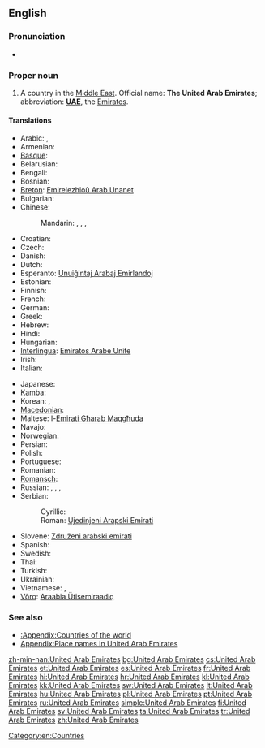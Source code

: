 ==English==
{{wikipedia}}

===Pronunciation===
* {{audio|En-us-United Arab Emirates.ogg|Audio (US)}}

===Proper noun===
{{en-proper noun|sg=[[United]] [[Arab]] [[Emirate]]s}}

# A country in the [[Middle East]]. Official name: '''The United Arab Emirates'''; abbreviation: '''[[UAE]]''', the [[Emirates]].

====Translations====
{{trans-top|country in the Middle East}}
* Arabic: {{t+|ar|الإمارات|p|tr=al-’imaraat}}, {{t|ar|دولة الإمارات العربية المتحدة|f|tr=dáwlat al-’imaraat al-3arabíyyat al-muttáHida}}
* Armenian: {{t-|hy|Արաբական Միացյալ Էմիրություններ|tr=Arabakan Miac'yal Ēmirut'yunner}}
* [[Basque]]: {{t|eu|Arabiar Emirerri Batuak|p|xs=Basque}}
* Belarusian: {{t|be|Аб'яднаныя Арабскія Эміраты|m|p|tr=Ab”jádnanyja Arábskija Emiráty|xs=Belarusian}}
* Bengali: {{t-|bn|সংযুক্ত আরব আমিরাত}}
* Bosnian: {{t-|bs|Ujedinjeni Arapski Emirati|m|p}}
* [[Breton]]: [[Emirelezhioù Arab Unanet]]
* Bulgarian: {{t+|bg|Обединени Арабски Емирства|n|p|tr=Obedinéni Arábski Emírstva}}
* Chinese:
*: Mandarin: {{t-|cmn|阿拉伯聯合酋長國|sc=Hani}}, {{t-|cmn|阿拉伯联合酋长国|tr=Ālābó liánhé qiúzhǎngguó|sc=Hani}}, {{t-|cmn|阿聯酋|sc=Hani}}, {{t-|cmn|阿联酋|tr=Ā-lián-qiú|sc=Hani}}
* Croatian: {{t+|hr|Ujedinjeni Arapski Emirati|m|p}}
* Czech: {{t-|cs|Spojené arabské emiráty|m|p}}
* Danish: {{t-|da|Forenede Arabiske Emirater}}
* Dutch: {{t+|nl|Verenigde Arabische Emiraten}}
* Esperanto: [[Unuiĝintaj Arabaj Emirlandoj]]
* Estonian: {{t-|et|Araabia Ühendemiraadid}}
* Finnish: {{t+|fi|Arabiemiirikunnat}}
* French: {{t+|fr|Émirats arabes unis|m|p}}
* German: {{t+|de|Vereinigte Arabische Emirate|f|p}}
* Greek: {{t+|el|Ηνωμένα Αραβικά Εμιράτα|n|p|tr=Inoména Araviká Emiráta}}
* Hebrew: {{t|he|איחוד האמירויות הערביות|tr=Ikhud ha-Emiruyot ha-Arviyot}}
* Hindi: {{t|hi|संयुक्त अरब अमीरात|tr=sanyukt arab amīrāt|xs=Hindi}}
* Hungarian: {{t+|hu|Egyesült Arab Emírségek}}
* [[Interlingua]]: [[Emiratos Arabe Unite]]
* Irish: {{t|ga|Aontas na nÉimíríochtaí Arabacha|m}}
* Italian: {{t-|it|Emirati Arabi Uniti|m|p}}
{{trans-mid}}
* Japanese: {{t-|ja|アラブ首長国連邦|tr=アラブしゅちょうこくれんぽう, Arabu shuchōkoku renpō}}
* [[Kamba]]: {{tø|kam|Saudia}}
* Korean: {{t+|ko|아랍에미리트|tr=Arap-Emiriteu|sc=Hang}}, {{t|ko|아랍 에미리트 연방|tr=Arap emiriteu yeonbang|sc=Hang}}
* [[Macedonian]]: {{t+|mk|Обединети Арапски Емирати|m|p|tr=Obedíneti Árapski Emiráti}}
* Maltese: l-[[Emirati Għarab Maqgħuda]]
* Navajo: {{tø|nv|Ásáí Bikéyah Yázhí Ałhidadiidzooígíí}}
* Norwegian: {{t+|no|De forente arabiske emirater}}
* Persian: {{t|fa|امارات عربی متحده|tr=emarát árabi motáhideh}}
* Polish: {{t+|pl|Zjednoczone Emiraty Arabskie|m|p}}
* Portuguese: {{t+|pt|Emiratos Árabes Unidos|m|p}}
* Romanian: {{t-|ro|Emiratele Arabe Unite|n|p}}
* [[Romansch]]: {{t|rm|Emirats Arabs|m|p}}
* Russian: {{t+|ru|Объединённые Арабские Эмираты|m|p|tr=Ob”jedinjónnyje Arábskije Emiráty}}, {{t-|ru|ОАЭ|m|p|tr=o-a-é}}, {{t|ru|Эмираты|m|p|tr=Emiráty}}, {{t|ru|Арабские Эмираты|m|p|tr=Arábskije Emiráty}}
* Serbian:
*: Cyrillic: {{t-|sr|Уједињени Арапски Емирати|m|p|sc=Cyrl}}
*: Roman: [[Ujedinjeni Arapski Emirati#Serbian|Ujedinjeni Arapski Emirati]] {{m|p}}
* Slovene: [[Združeni arabski emirati]] {{m|p}}
* Spanish: {{t+|es|Emiratos Árabes Unidos|m|p}}
* Swedish: {{t+|sv|Förenade Arabemiraten}}
* Thai: {{t|th|สหรัฐอาหรับเอมิเรตส์|tr=sàhàrát aaràp aymírâyt}}
* Turkish: {{t+|tr|Birleşik Arap Emirlikleri}}
* Ukrainian: {{t|uk|Об'єднані Арабські Емірати|m|p|tr=Ob”jédnani Arábs'ki Emiráty|xs=Ukrainian}}
* Vietnamese: {{t-|vi|A-rập thống nhất Ê-mi-rát|xs=Vietnamese}}, {{t-|vi|A-rập TN Ê-mi-rát|xs=Vietnamese}}
* [[Võro]]: [[Araabia Ütisemiraadiq]]
{{trans-bottom}}

===See also===
* [[:Appendix:Countries of the world]]
* [[Appendix:Place names in United Arab Emirates]]

[[Category:en:Countries]]

[[zh-min-nan:United Arab Emirates]]
[[bg:United Arab Emirates]]
[[cs:United Arab Emirates]]
[[et:United Arab Emirates]]
[[es:United Arab Emirates]]
[[fr:United Arab Emirates]]
[[hi:United Arab Emirates]]
[[hr:United Arab Emirates]]
[[kl:United Arab Emirates]]
[[kk:United Arab Emirates]]
[[sw:United Arab Emirates]]
[[lt:United Arab Emirates]]
[[hu:United Arab Emirates]]
[[pl:United Arab Emirates]]
[[pt:United Arab Emirates]]
[[ru:United Arab Emirates]]
[[simple:United Arab Emirates]]
[[fi:United Arab Emirates]]
[[sv:United Arab Emirates]]
[[ta:United Arab Emirates]]
[[tr:United Arab Emirates]]
[[zh:United Arab Emirates]]